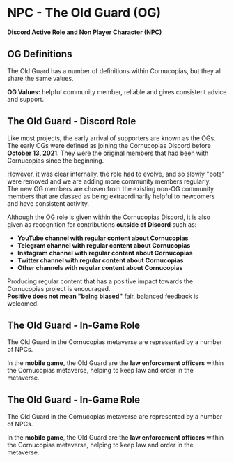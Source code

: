 # NPC - The Old Guard (OG)

**Discord Active Role and Non Player Character (NPC)**


## OG Definitions

The Old Guard has a number of definitions within Cornucopias, but they all share the same values.  

<div className="note-box">
  <strong>OG Values:</strong> helpful community member, reliable and gives consistent advice and support.
</div>


## The Old Guard - Discord Role

Like most projects, the early arrival of supporters are known as the OGs.  
The early OGs were defined as joining the Cornucopias Discord before **October 13, 2021**. They were the original members that had been with Cornucopias since the beginning.  

However, it was clear internally, the role had to evolve, and so slowly "bots" were removed and we are adding more community members regularly.  
The new OG members are chosen from the existing non-OG community members that are classed as being extraordinarily helpful to newcomers and have consistent activity.  

Although the OG role is given within the Cornucopias Discord, it is also given as recognition for contributions **outside of Discord** such as:  

<ul class="styled-list">
  <li><strong>YouTube channel with regular content about Cornucopias</strong></li>
  <li><strong>Telegram channel with regular content about Cornucopias</strong></li>
  <li><strong>Instagram channel with regular content about Cornucopias</strong></li>
  <li><strong>Twitter channel with regular content about Cornucopias</strong></li>
  <li><strong>Other channels with regular content about Cornucopias</strong></li>
</ul>  

Producing regular content that has a positive impact towards the Cornucopias project is encouraged.  
**Positive does not mean "being biased"**  fair, balanced feedback is welcomed.  



## The Old Guard - In-Game Role

The Old Guard in the Cornucopias metaverse are represented by a number of NPCs.  

In the **mobile game**, the Old Guard are the **law enforcement officers** within the Cornucopias metaverse, helping to keep law and order in the metaverse.  


## The Old Guard - In-Game Role

The Old Guard in the Cornucopias metaverse are represented by a number of NPCs.  

In the **mobile game**, the Old Guard are the **law enforcement officers** within the Cornucopias metaverse, helping to keep law and order in the metaverse.  

